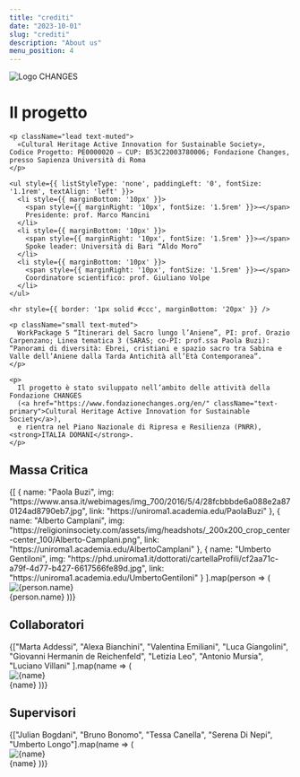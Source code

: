 ```yaml
---
title: "crediti"
date: "2023-10-01"
slug: "crediti"
description: "About us"
menu_position: 4
---
```



<Row className="my-3">
<Col md={12}>
<img src="/images/logo_changes.png" alt="Logo CHANGES" className="img-fluid mx-auto d-block mb-4"/>
</Col>
</Row>

<Row className="my-5">
<Col md={12}>
<div className="container text-center py-4 mb-5">
  <div className="intro-section bg-light p-4 rounded shadow-sm" style={{ fontFamily: 'serif' }}>
    <h1 className="mb-3 text-uppercase" style={{ fontVariant: 'small-caps' }}>Il progetto</h1>

    <p className="lead text-muted">
      «Cultural Heritage Active Innovation for Sustainable Society», Codice Progetto: PE0000020 – CUP: B53C22003780006; Fondazione Changes, presso Sapienza Università di Roma
    </p>

    <ul style={{ listStyleType: 'none', paddingLeft: '0', fontSize: '1.1rem', textAlign: 'left' }}>
      <li style={{ marginBottom: '10px' }}>
        <span style={{ marginRight: '10px', fontSize: '1.5rem' }}>→</span>
        Presidente: prof. Marco Mancini
      </li>
      <li style={{ marginBottom: '10px' }}>
        <span style={{ marginRight: '10px', fontSize: '1.5rem' }}>→</span>
        Spoke leader: Università di Bari “Aldo Moro”
      </li>
      <li style={{ marginBottom: '10px' }}>
        <span style={{ marginRight: '10px', fontSize: '1.5rem' }}>→</span>
        Coordinatore scientifico: prof. Giuliano Volpe
      </li>
    </ul>

    <hr style={{ border: '1px solid #ccc', marginBottom: '20px' }} />

    <p className="small text-muted">
      WorkPackage 5 “Itinerari del Sacro lungo l’Aniene”, PI: prof. Orazio Carpenzano; Linea tematica 3 (SARAS; co-PI: prof.ssa Paola Buzi): “Panorami di diversità: Ebrei, cristiani e spazio sacro tra Sabina e Valle dell’Aniene dalla Tarda Antichità all’Età Contemporanea”.
    </p>

    <p>
      Il progetto è stato sviluppato nell’ambito delle attività della Fondazione CHANGES
      (<a href="https://www.fondazionechanges.org/en/" className="text-primary">Cultural Heritage Active Innovation for Sustainable Society</a>),
      e rientra nel Piano Nazionale di Ripresa e Resilienza (PNRR), <strong>ITALIA DOMANI</strong>.
    </p>
  </div>
</div>
</Col>
</Row>

<h2 className="display-7 text-center text-danger border-bottom border-danger mb-4 pb-2">
  Massa Critica
</h2>

<Row className="g-4 my-5">
  {[
    { name: "Paola Buzi", img: "https://www.ansa.it/webimages/img_700/2016/5/4/28fcbbbde6a088e2a870124ad8790eb7.jpg", link: "https://uniroma1.academia.edu/PaolaBuzi" },
    { name: "Alberto Camplani", img: "https://religioninsociety.com/assets/img/headshots/_200x200_crop_center-center_100/Alberto-Camplani.png", link: "https://uniroma1.academia.edu/AlbertoCamplani" },
    { name: "Umberto Gentiloni", img: "https://phd.uniroma1.it/dottorati/cartellaProfili/cf2aa71c-a79f-4d77-b427-6617566fe89d.jpg", link: "https://uniroma1.academia.edu/UmbertoGentiloni" }
  ].map(person => (
    <Col sm={3} key={person.name}>
      <Card className="text-center p-3 shadow bg-light">
        <div className="d-flex justify-content-center align-items-center bg-light rounded py-3">
          <img src={person.img} alt={person.name} className="rounded-circle border border-white" style={{ width: "100px", height: "100px", objectFit: "cover" }} />
        </div>
        <Card.Body style={{ minHeight: "150px" }}>
          <Card.Title>{person.name}</Card.Title>
        </Card.Body>
      </Card>
    </Col>
  ))}
</Row>

<h2 className="display-7 text-center text-secondary border-bottom border-secondary mb-4 pb-2">
  Collaboratori
</h2>

<Row className="g-4 my-5">
  {["Marta Addessi", "Alexa Bianchini", "Valentina Emiliani", "Luca Giangolini", "Giovanni Hermanin de Reichenfeld",
    "Letizia Leo", "Antonio Mursia", "Luciano Villani"
  ].map(name => (
    <Col sm={3} key={name}>
      <Card className="text-center p-3 shadow bg-light">
        <div className="d-flex justify-content-center align-items-center bg-light rounded py-3">
          <img src="https://upload.wikimedia.org/wikipedia/commons/a/ac/No_image_available.svg" alt={name} className="rounded-circle border border-white" style={{ width: "100px", height: "100px", objectFit: "cover" }} />
        </div>
        <Card.Body style={{ minHeight: "150px" }}>
          <Card.Title>{name}</Card.Title>
        </Card.Body>
      </Card>
    </Col>
  ))}
</Row>

<h2 className="display-7 text-center text-primary border-bottom border-primary mb- pb-2">
  Supervisori
</h2>

<Row className="g-4 my-5">
  {["Julian Bogdani", "Bruno Bonomo", "Tessa Canella", "Serena Di Nepi", "Umberto Longo"].map(name => (
    <Col sm={3} key={name}>
      <Card className="text-center p-3 shadow bg-light">
        <div className="d-flex justify-content-center align-items-center bg-light rounded py-3">
          <img src="https://upload.wikimedia.org/wikipedia/commons/a/ac/No_image_available.svg" alt={name} className="rounded-circle border border-white" style={{ width: "100px", height: "100px", objectFit: "cover" }} />
        </div>
        <Card.Body style={{ minHeight: "150px" }}>
          <Card.Title>{name}</Card.Title>
        </Card.Body>
      </Card>
    </Col>
  ))}
</Row>